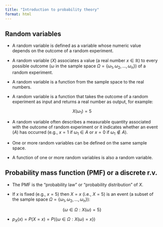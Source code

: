 ```yaml
---
title: "Introduction to probability theory"
format: html
---
```


## Random variables

-   A random variable is defined as a variable whose numeric value depends on the outcome of a random experiment.

-   A random variable ($X$) associates a value (a real number $x \in \mathbb{R}$) to every possible outcome ($\omega$ in the sample space $\Omega = \{ \omega_1, \omega_2, \ldots, \omega_n \}$) of a random experiment.

-   A random variable is a function from the sample space to the real numbers.

-   A random variable is a function that takes the outcome of a random experiment as input and returns a real number as output, for example:

$$
X(\omega_1) = 5
$$

-   A random variable often describes a measurable quantity associated with the outcome of random experiment or it indicates whether an event ($A$) has occurred (e.g., $x = 1$ if $\omega_1 \in A$ or $x = 0$ if $\omega_1 \notin A$).

-   One or more random variables can be defined on the same sample space.

-   A function of one or more random variables is also a random variable.

## Probability mass function (PMF) or a discrete r.v.

-   The PMF is the "probability law" or "probability distribution" of $X$.

-   If $x$ is fixed (e.g., $x = 5$) then $X = x$ (i.e., $X = 5$) is an event (a subset of the sample space $\Omega = \{ \omega_1, \omega_2, \ldots, \omega_n \}$):

$$
\{\omega \in \Omega: X(\omega) = 5 \}
$$

-   $p_X(x) = P(X = x) = P(\{ \omega \in \Omega : X(\omega) = x \})$
